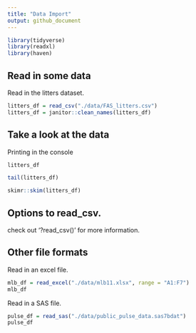 ```yaml
---
title: "Data Import"
output: github_document
---
```


```r
library(tidyverse)
library(readxl)
library(haven)
```

## Read in some data

Read in the litters dataset. 

```r
litters_df = read_csv("./data/FAS_litters.csv")
litters_df = janitor::clean_names(litters_df)
```


## Take a look at the data

Printing in the console 

```r
litters_df
```

```r
tail(litters_df)
```

```r
skimr::skim(litters_df)
```


## Options to read_csv.

check out '?read_csv()' for more information. 

## Other file formats

Read in an excel file. 

```r
mlb_df = read_excel("./data/mlb11.xlsx", range = "A1:F7")
mlb_df
```

Read in a SAS file. 

```r
pulse_df = read_sas("./data/public_pulse_data.sas7bdat")
pulse_df
```


